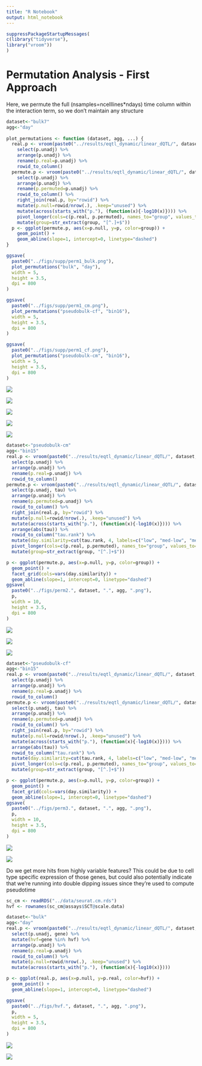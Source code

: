 ```yaml
---
title: "R Notebook"
output: html_notebook
---
```


```r
suppressPackageStartupMessages(
c(library("tidyverse"),
library("vroom"))
)
```

# Permutation Analysis - First Approach
Here, we permute the full (nsamples=ncelllines*ndays) time column within the interaction term, so we don't maintain any structure 
```r
dataset<-"bulk7"
agg<-"day"
 
plot_permutations <- function (dataset, agg, ...) {
  real.p <- vroom(paste0("../results/eqtl_dynamic/linear_dQTL/", dataset, "/", agg, "/50k-5clpcs-0pcs-notypes.mtc.tsv")) %>%
    select(p.unadj) %>% 
    arrange(p.unadj) %>% 
    rename(p.real=p.unadj) %>% 
    rowid_to_column()
  permute.p <- vroom(paste0("../results/eqtl_dynamic/linear_dQTL/", dataset, "/", agg, "/50k-5clpcs-0pcs-notypes.mtc.permuted.tsv")) %>%
    select(p.unadj) %>% 
    arrange(p.unadj) %>% 
    rename(p.permuted=p.unadj) %>%
    rowid_to_column() %>%
    right_join(real.p, by="rowid") %>%
    mutate(p.null=rowid/nrow(.), .keep="unused") %>%
    mutate(across(starts_with("p."), (function(x){-log10(x)}))) %>%
    pivot_longer(cols=c(p.real, p.permuted), names_to="group", values_to="p") %>%
    mutate(group=str_extract(group, "[^.]+$"))
  p <- ggplot(permute.p, aes(x=p.null, y=p, color=group)) +
    geom_point() +
    geom_abline(slope=1, intercept=0, linetype="dashed")
}

ggsave(
  paste0("../figs/supp/perm1_bulk.png"),
  plot_permutations("bulk", "day"),
  width = 5,
  height = 3.5,
  dpi = 800
)

ggsave(
  paste0("../figs/supp/perm1_cm.png"),
  plot_permutations("pseudobulk-cf", "bin16"),
  width = 5,
  height = 3.5,
  dpi = 800
)

ggsave(
  paste0("../figs/supp/perm1_cf.png"),
  plot_permutations("pseudobulk-cm", "bin16"),
  width = 5,
  height = 3.5,
  dpi = 800
)
```

![](../figs/supp/perm1_bulk.png)

![](../figs/perm1.bulk7.day.png)

![](../figs/perm1.pseudobulk.day.png)

![](../figs/perm1.pseudobulk-cf.bin15.png)

![](../figs/perm1.pseudobulk-cm.bin15.png)

```r
dataset<-"pseudobulk-cm"
agg<-"bin15"
real.p <- vroom(paste0("../results/eqtl_dynamic/linear_dQTL/", dataset, "/", agg, "/50k-5clpcs-0pcs-notypes.mtc.tsv")) %>%
  select(p.unadj) %>% 
  arrange(p.unadj) %>% 
  rename(p.real=p.unadj) %>% 
  rowid_to_column()
permute.p <- vroom(paste0("../results/eqtl_dynamic/linear_dQTL/", dataset, "/", agg, "/50k-5clpcs-0pcs-notypes.mtc.permuted2.tsv")) %>%
  select(p.unadj, tau) %>% 
  arrange(p.unadj) %>% 
  rename(p.permuted=p.unadj) %>%
  rowid_to_column() %>%
  right_join(real.p, by="rowid") %>%
  mutate(p.null=rowid/nrow(.), .keep="unused") %>%
  mutate(across(starts_with("p."), (function(x){-log10(x)}))) %>%
  arrange(abs(tau)) %>%
  rowid_to_column("tau.rank") %>%
  mutate(day.similarity=cut(tau.rank, 4, labels=c("low", "med-low", "med-high", "high"))) %>%
  pivot_longer(cols=c(p.real, p.permuted), names_to="group", values_to="p") %>%
  mutate(group=str_extract(group, "[^.]+$"))

p <- ggplot(permute.p, aes(x=p.null, y=p, color=group)) +
  geom_point() +
  facet_grid(cols=vars(day.similarity)) +
  geom_abline(slope=1, intercept=0, linetype="dashed")
ggsave(
  paste0("../figs/perm2.", dataset, ".", agg, ".png"),
  p,
  width = 10,
  height = 3.5,
  dpi = 800
)
```
![](../figs/perm2.bulk.day.png)

![](../figs/perm2.pseudobulk-cf.bin15.png)

![](../figs/perm2.pseudobulk-cm.bin15.png)

```r
dataset<-"pseudobulk-cf"
agg<-"bin15"
real.p <- vroom(paste0("../results/eqtl_dynamic/linear_dQTL/", dataset, "/", agg, "/50k-5clpcs-0pcs-notypes.mtc.tsv")) %>%
  select(p.unadj) %>% 
  arrange(p.unadj) %>% 
  rename(p.real=p.unadj) %>% 
  rowid_to_column()
permute.p <- vroom(paste0("../results/eqtl_dynamic/linear_dQTL/", dataset, "/", agg, "/50k-5clpcs-0pcs-notypes.mtc.permuted3.tsv")) %>%
  select(p.unadj, tau) %>% 
  arrange(p.unadj) %>% 
  rename(p.permuted=p.unadj) %>%
  rowid_to_column() %>%
  right_join(real.p, by="rowid") %>%
  mutate(p.null=rowid/nrow(.), .keep="unused") %>%
  mutate(across(starts_with("p."), (function(x){-log10(x)}))) %>%
  arrange(abs(tau)) %>%
  rowid_to_column("tau.rank") %>%
  mutate(day.similarity=cut(tau.rank, 4, labels=c("low", "med-low", "med-high", "high"))) %>%
  pivot_longer(cols=c(p.real, p.permuted), names_to="group", values_to="p") %>%
  mutate(group=str_extract(group, "[^.]+$"))

p <- ggplot(permute.p, aes(x=p.null, y=p, color=group)) +
  geom_point() +
  facet_grid(cols=vars(day.similarity)) +
  geom_abline(slope=1, intercept=0, linetype="dashed")
ggsave(
  paste0("../figs/perm3.", dataset, ".", agg, ".png"),
  p,
  width = 10,
  height = 3.5,
  dpi = 800
)
```
![](../figs/perm3.pseudobulk-cm.bin15.png)

![](../figs/perm3.pseudobulk-cf.bin15.png)

Do we get more hits from highly variable features? This could be due to cell type specific expression of those genes, but could also potentially indicate that we're running into double dipping issues since they're used to compute pseudotime
```r
sc_cm <- readRDS("../data/seurat.cm.rds")
hvf <- rownames(sc_cm@assays$SCT@scale.data)

dataset<-"bulk"
agg<-"day"
real.p <- vroom(paste0("../results/eqtl_dynamic/linear_dQTL/", dataset, "/", agg, "/50k-5clpcs-0pcs-notypes.mtc.tsv")) %>%
  select(p.unadj, gene) %>% 
  mutate(hvf=gene %in% hvf) %>%
  arrange(p.unadj) %>% 
  rename(p.real=p.unadj) %>% 
  rowid_to_column() %>%
  mutate(p.null=rowid/nrow(.), .keep="unused") %>%
  mutate(across(starts_with("p."), (function(x){-log10(x)})))

p <- ggplot(real.p, aes(x=p.null, y=p.real, color=hvf)) +
  geom_point() +
  geom_abline(slope=1, intercept=0, linetype="dashed")

ggsave(
  paste0("../figs/hvf.", dataset, ".", agg, ".png"),
  p,
  width = 5,
  height = 3.5,
  dpi = 800
)
```

![](../figs/hvf.pseudobulk-cm.bin15.png)

![](../figs/hvf.bulk.day.png)